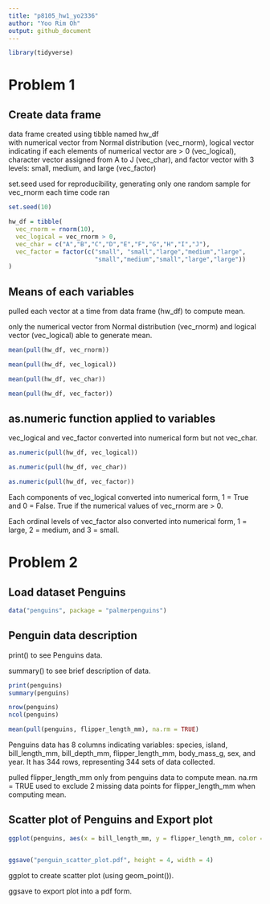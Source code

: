 ```yaml
---
title: "p8105_hw1_yo2336"
author: "Yoo Rim Oh"
output: github_document
---
```


```r
library(tidyverse)
```
 
# Problem 1


## Create data frame

data frame created using tibble named hw_df  
with numerical vector from Normal distribution (vec_rnorm), 
logical vector indicating if each elements of numerical vector are > 0 (vec_logical), 
character vector assigned from A to J (vec_char), 
and factor vector with 3 levels: small, medium, and large (vec_factor)


set.seed used for reproducibility, generating only one random sample for vec_rnorm each time code ran

```r
set.seed(10)

hw_df = tibble(
  vec_rnorm = rnorm(10),
  vec_logical = vec_rnorm > 0,
  vec_char = c("A","B","C","D","E","F","G","H","I","J"),
  vec_factor = factor(c("small", "small","large","medium","large",
                        "small","medium","small","large","large"))
)
```

## Means of each variables

pulled each vector at a time from data frame (hw_df) to compute mean.

only the numerical vector from Normal distribution (vec_rnorm) and 
logical vector (vec_logical) able to generate mean.

```r
mean(pull(hw_df, vec_rnorm))

mean(pull(hw_df, vec_logical))

mean(pull(hw_df, vec_char))

mean(pull(hw_df, vec_factor))
```



## as.numeric function applied to variables


vec_logical and vec_factor converted into numerical form but not vec_char.

```r
as.numeric(pull(hw_df, vec_logical))

as.numeric(pull(hw_df, vec_char))

as.numeric(pull(hw_df, vec_factor))
```

Each components of vec_logical converted into numerical form, 1 = True and 0 = False. 
True if the numerical values of vec_rnorm are > 0.

Each ordinal levels of vec_factor also converted into numerical form, 
1 = large, 2 = medium, and 3 = small.




# Problem 2


## Load dataset Penguins


```r
data("penguins", package = "palmerpenguins")
```

## Penguin data description

print() to see Penguins data.

summary() to see brief description of data.

```r
print(penguins)
summary(penguins)

nrow(penguins)
ncol(penguins)

mean(pull(penguins, flipper_length_mm), na.rm = TRUE)
```

Penguins data has 8 columns indicating variables: species, island, bill_length_mm, bill_depth_mm, 
flipper_length_mm, body_mass_g, sex, and year.
It has 344 rows, representing 344 sets of data collected.

pulled flipper_length_mm only from penguins data to compute mean.
na.rm = TRUE used to exclude 2 missing data points for flipper_length_mm when computing mean.


## Scatter plot of Penguins and Export plot


```r
ggplot(penguins, aes(x = bill_length_mm, y = flipper_length_mm, color = species)) + geom_point()


ggsave("penguin_scatter_plot.pdf", height = 4, width = 4)
```

ggplot to create scatter plot (using geom_point()).

ggsave to export plot into a pdf form.
